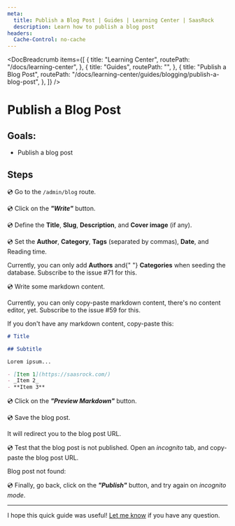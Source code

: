 ```yaml
---
meta:
  title: Publish a Blog Post | Guides | Learning Center | SaasRock
  description: Learn how to publish a blog post
headers:
  Cache-Control: no-cache
---
```



<DocBreadcrumb
  items={[
    {
      title: "Learning Center",
      routePath: "/docs/learning-center",
    },
    {
      title: "Guides",
      routePath: "",
    },
    {
      title: "Publish a Blog Post",
      routePath:
        "/docs/learning-center/guides/blogging/publish-a-blog-post",
    },
  ]}
/>

# Publish a Blog Post

## Goals:

- Publish a blog post

## Steps

💿 Go to the `/admin/blog` route.

💿 Click on the _**"Write"**_ button.

💿 Define the **Title**, **Slug**, **Description**, and **Cover image** (if any).

<DocTutorialImage
  alt="Write"
  src="https://yahooder.sirv.com/saasrock/guides/blogging/publish-a-blog-post/write.png"
/>

💿 Set the **Author**, **Category**, **Tags** (separated by commas), **Date**, and Reading time.

<WarningBanner title="WARNING">
  Currently, you can only add <b>Authors</b> and{" "}
  <b>Categories</b> when seeding the database. Subscribe to
  the issue #71 for this.
</WarningBanner>

<DocTutorialImage
  alt="Set Blog Post Details"
  src="https://yahooder.sirv.com/saasrock/guides/blogging/publish-a-blog-post/details.png"
/>

💿 Write some markdown content.

<WarningBanner title="WARNING">
  Currently, you can only copy-paste markdown content,
  there's no content editor, yet. Subscribe to the issue #59
  for this.
</WarningBanner>

If you don't have any markdown content, copy-paste this:

```md
# Title

## Subtitle

Lorem ipsum...

- [Item 1](https://saasrock.com/)
- _Item 2_
- **Item 3**
```

💿 Click on the _**"Preview Markdown"**_ button.

<DocTutorialImage
  alt="Markdown Content"
  src="https://yahooder.sirv.com/saasrock/guides/blogging/publish-a-blog-post/markdown.png"
/>

💿 Save the blog post.

It will redirect you to the blog post URL.

<DocTutorialImage
  alt="Blog Post"
  src="https://yahooder.sirv.com/saasrock/guides/blogging/publish-a-blog-post/post.png"
/>

💿 Test that the blog post is not published. Open an _incognito_ tab, and copy-paste the blog post URL.

Blog post not found:

<DocTutorialImage
  alt="Blog Post Not Found"
  src="https://yahooder.sirv.com/saasrock/guides/blogging/publish-a-blog-post/not-found.png"
/>

💿 Finally, go back, click on the _**"Publish"**_ button, and try again on _incognito mode_.

<DocTutorialImage
  alt="Published Blog Post"
  src="https://yahooder.sirv.com/saasrock/guides/blogging/publish-a-blog-post/published-post.png"
/>

---

I hope this quick guide was useful! [Let me know](/docs/community) if you have any question.
